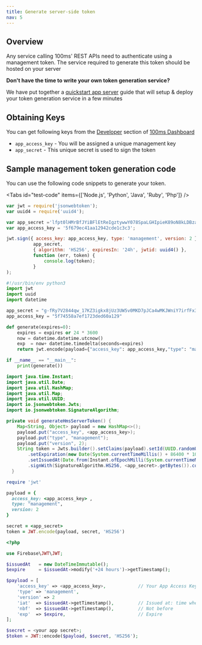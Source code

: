 ```yaml
---
title: Generate server-side token
nav: 5
---
```


## Overview

Any service calling 100ms' REST APIs need to authenticate using a management token. The service required to generate this token should be hosted on your server

<Note>

**Don't have the time to write your own token generation service?**

We have put together a [quickstart app server](/v2/server-side/100ms-quickstart-app-server) guide that will setup & deploy your token generation service in a few minutes

</Note>

## Obtaining Keys

You can get following keys from the [Developer](https://dashboard.100ms.live/developer) section of [100ms Dashboard](https://dashboard.100ms.live/)​

-   `app_access_key` - You will be assigned a unique management key
-   `app_secret` - This unique secret is used to sign the token

## **Sample management token generation code**

You can use the following code snippets to generate your token.

<Tabs id="test-code" items={['Node.js', 'Python', 'Java', 'Ruby', 'Php']} />

<Tab id='test-code-0'>

```js
var jwt = require('jsonwebtoken');
var uuid4 = require('uuid4');

var app_secret ='lfpt0lHMrBfJYiBFlEtReIgztywwY078SpaLGHIpieK89oN8kLDBzaMP7nxSGfS1ya-VT5CUiTRrILasqNKHnDDoBd8m3cCAhtCcPJpu8Nn1TCvC7fwwkygxO7u8MHxUmiEnbnN6tPAbJh7GQAJRKJyGikXcRlerj3EvEWX32hY=';
var app_access_key = '5f679ec41aa12942cde1c3c3';

jwt.sign({ access_key: app_access_key, type: 'management', version: 2 },
          app_secret,
          { algorithm: 'HS256', expiresIn: '24h', jwtid: uuid4() },
          function (err, token) {
              console.log(token);
          }
);
```

</Tab>

<Tab id='test-code-1'>

```py
#!/usr/bin/env python3
import jwt
import uuid
import datetime

app_secret = "g-fRy7V2844qw_17KZ3igkx8jUz3UW5v0MKD7pJCa4wMKJWniY7irfFx38ewAZup2QtAwu5IIVCv5Vkn1Y5QVjukd0JSByTzatvTaphHnctSIHDqXNp0b-lSoxpePZpFnnd-9bTe0QTWsCGEhjra9Yncc-MbJ1J7gl_nIkfGzpM="
app_access_key = "5f74558a7ef1723ded60a129"

def generate(expires=0):
    expires = expires or 24 * 3600
    now = datetime.datetime.utcnow()
    exp  = now+ datetime.timedelta(seconds=expires)
    return jwt.encode(payload={"access_key": app_access_key,"type": "management","version": 2,"jti": str(uuid.uuid4()),"exp": exp,"iat": now,"nbf": now},key=app_secret).decode("utf-8")

if __name__ == "__main__":
    print(generate())
```

</Tab>

<Tab id="test-code-2">

```java
import java.time.Instant;
import java.util.Date;
import java.util.HashMap;
import java.util.Map;
import java.util.UUID;
import io.jsonwebtoken.Jwts;
import io.jsonwebtoken.SignatureAlgorithm;

private void generateHmsServerToken() {
    Map<String, Object> payload = new HashMap<>();
    payload.put("access_key", <app_access_key>);
    payload.put("type", "management");
    payload.put("version", 2);
    String token = Jwts.builder().setClaims(payload).setId(UUID.randomUUID().toString())
        .setExpiration(new Date(System.currentTimeMillis() + 86400 * 1000))
        .setIssuedAt(Date.from(Instant.ofEpochMilli(System.currentTimeMillis() - 60000)))
        .signWith(SignatureAlgorithm.HS256, <app_secret>.getBytes()).compact();
  }
```

</Tab>

<Tab id="test-code-3">

```ruby
require 'jwt'

payload = {
  access_key: <app_access_key> ,
  type: "management",
  version: 2
}

secret = <app_secret>
token = JWT.encode(payload, secret, 'HS256')
```

</Tab>

<Tab id="test-code-4">

```php
<?php

use Firebase\JWT\JWT;

$issuedAt   = new DateTimeImmutable();
$expire     = $issuedAt->modify('+24 hours')->getTimestamp();

$payload = [
    'access_key' => <app_access_key>,            // Your App Access Key
    'type' => 'management',
    'version' => 2
    'iat'  => $issuedAt->getTimestamp(),         // Issued at: time when the token was generated
    'nbf'  => $issuedAt->getTimestamp(),         // Not before
    'exp'  => $expire,                           // Expire
];

$secret = <your app secret>;
$token = JWT::encode($payload, $secret, 'HS256');
```

</Tab>
